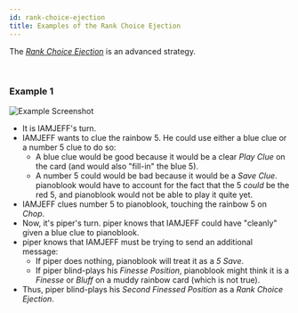 ```yaml
---
id: rank-choice-ejection
title: Examples of the Rank Choice Ejection
---
```


The _[Rank Choice Ejection](../extras/ejections.mdx#the-rank-choice-ejection-with-a-number-2-or-a-number-5-rce)_ is an advanced strategy.

<br />

### Example 1

![Example Screenshot](/img/examples/rank-choice-ejection.png)

- It is IAMJEFF's turn.
- IAMJEFF wants to clue the rainbow 5. He could use either a blue clue or a number 5 clue to do so:
  - A blue clue would be good because it would be a clear _Play Clue_ on the card (and would also "fill-in" the blue 5).
  - A number 5 could would be bad because it would be a _Save Clue_. pianoblook would have to account for the fact that the 5 _could_ be the red 5, and pianoblook would not be able to play it quite yet.
- IAMJEFF clues number 5 to pianoblook, touching the rainbow 5 on _Chop_.
- Now, it's piper's turn. piper knows that IAMJEFF could have "cleanly" given a blue clue to pianoblook.
- piper knows that IAMJEFF must be trying to send an additional message:
  - If piper does nothing, pianoblook will treat it as a _5 Save_.
  - If piper blind-plays his _Finesse Position_, pianoblook might think it is a _Finesse_ or _Bluff_ on a muddy rainbow card (which is not true).
- Thus, piper blind-plays his _Second Finessed Position_ as a _Rank Choice Ejection_.
